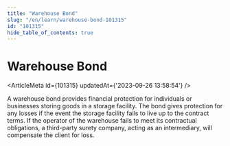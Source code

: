 ```yaml
---
title: "Warehouse Bond"
slug: "/en/learn/warehouse-bond-101315"
id: "101315"
hide_table_of_contents: true
---
```



# Warehouse Bond

<ArticleMeta id={101315} updatedAt={'2023-09-26 13:58:54'} />
<div className='border-solid border-b border-t-0 my-4 border-[var(--ifm-color-gray-300)]' />

A warehouse bond provides financial protection for individuals or businesses storing goods in a storage facility. The bond gives protection for any losses if the event the storage facility fails to live up to the contract terms. If the operator of the warehouse fails to meet its contractual obligations, a third-party surety company, acting as an intermediary, will compensate the client for loss.
